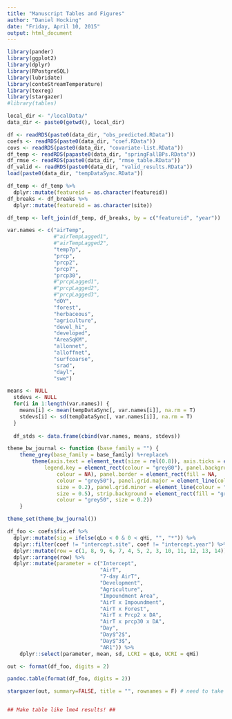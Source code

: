 ```yaml
---
title: "Manuscript Tables and Figures"
author: "Daniel Hocking"
date: "Friday, April 10, 2015"
output: html_document
---
```


```r
library(pander)
library(ggplot2)
library(dplyr)
library(RPostgreSQL)
library(lubridate)
library(conteStreamTemperature)
library(texreg)
library(stargazer)
#library(tables)

local_dir <- "/localData/"
data_dir <- paste0(getwd(), local_dir)

df <- readRDS(paste0(data_dir, "obs_predicted.RData"))
coefs <- readRDS(paste0(data_dir, "coef.RData"))
covs <- readRDS(paste0(data_dir, "covariate-list.RData"))
df_temp <- readRDS(papaste0(data_dir, "springFallBPs.RData"))
df_rmse <- readRDS(paste0(data_dir, "rmse_table.RData"))
df_valid <- readRDS(paste0(data_dir, "valid_results.RData"))
load(paste0(data_dir, "tempDataSync.RData"))

df_temp <- df_temp %>%
  dplyr::mutate(featureid = as.character(featureid))
df_breaks <- df_breaks %>%
  dplyr::mutate(featureid = as.character(site))

df_temp <- left_join(df_temp, df_breaks, by = c("featureid", "year"))

var.names <- c("airTemp", 
               #"airTempLagged1", 
               #"airTempLagged2",
               "temp7p",
               "prcp", 
               "prcp2",
               "prcp7",
               "prcp30",
               #"prcpLagged1", 
               #"prcpLagged2", 
               #"prcpLagged3", 
               "dOY", 
               "forest", 
               "herbaceous", 
               "agriculture", 
               "devel_hi", 
               "developed",
               "AreaSqKM",  
               "allonnet",
               "alloffnet",
               "surfcoarse", 
               "srad", 
               "dayl", 
               "swe")

means <- NULL
  stdevs <- NULL
  for(i in 1:length(var.names)) {
    means[i] <- mean(tempDataSync[, var.names[i]], na.rm = T)
    stdevs[i] <- sd(tempDataSync[, var.names[i]], na.rm = T)
  }
  
  df_stds <- data.frame(cbind(var.names, means, stdevs))
```


```r
theme_bw_journal <- function (base_family = "") {
    theme_grey(base_family = base_family) %+replace% 
        theme(axis.text = element_text(size = rel(0.8)), axis.ticks = element_line(colour = "black"), 
            legend.key = element_rect(colour = "grey80"), panel.background = element_rect(fill = "white", 
                colour = NA), panel.border = element_rect(fill = NA, 
                colour = "grey50"), panel.grid.major = element_line(colour = "grey90", 
                size = 0.2), panel.grid.minor = element_line(colour = "grey98", 
                size = 0.5), strip.background = element_rect(fill = "grey80", 
                colour = "grey50", size = 0.2))
    }

theme_set(theme_bw_journal())
```


```r
df_foo <- coefs$fix.ef %>%
  dplyr::mutate(sig = ifelse(qLo < 0 & 0 < qHi, "", "*")) %>%
  dplyr::filter(coef != "intercept.site", coef != "intercept.year") %>%
  dplyr::mutate(row = c(1, 8, 9, 6, 7, 4, 5, 2, 3, 10, 11, 12, 13, 14)) %>%
  dplyr::arrange(row) %>%
  dplyr::mutate(parameter = c("Intercept",
                              "AirT",
                              "7-day AirT",
                              "Development",
                              "Agriculture",
                              "Impoundment Area",
                              "AirT x Impoundment",
                              "AirT x Forest",
                              "AirT x Prcp2 x DA",
                              "AirT x prcp30 x DA",
                              "Day",
                              "Day$^2$",
                              "Day$^3$",
                              "AR1")) %>%
    dplyr::select(parameter, mean, sd, LCRI = qLo, UCRI = qHi)

out <- format(df_foo, digits = 2)

pandoc.table(format(df_foo, digits = 2))

stargazer(out, summary=FALSE, title = "", rownames = F) # need to take the $ out of names if using stargazer


## Make table like lme4 results! ##

```

